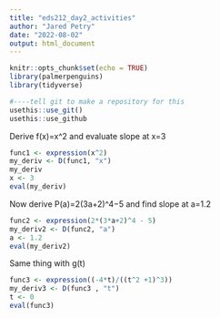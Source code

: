 ```yaml
---
title: "eds212_day2_activities"
author: "Jared Petry"
date: "2022-08-02"
output: html_document
---
```


```r
knitr::opts_chunk$set(echo = TRUE)
library(palmerpenguins)
library(tidyverse)
```

```r
#----tell git to make a repository for this
usethis::use_git()
usethis::use_github
```

Derive f(x)=x^2 and evaluate slope at x=3
```r
func1 <- expression(x^2)
my_deriv <- D(func1, "x")
my_deriv
x <- 3
eval(my_deriv)
```

Now derive P(a)=2(3a+2)^4−5 and find slope at a=1.2
```r
func2 <- expression(2*(3*a+2)^4 - 5)
my_deriv2 <- D(func2, "a")
a <- 1.2
eval(my_deriv2)
```

Same thing with g(t)
```r
func3 <- expression((-4*t)/((t^2 +1)^3))
my_deriv3 <- D(func3 , "t")
t <- 0
eval(func3)
```

